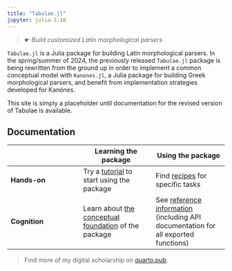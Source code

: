 ```yaml
---
title: "Tabulae.jl"
jupyter: julia-1.10
---
```


> ☛ *Build customized Latin morphological parsers*


`Tabulae.jl` is a Julia package for building Latin morphological parsers. In the spring/summer of 2024, the previously released `Tabulae.jl` package is being rewritten from the ground up in order to implement a common conceptual model with `Kanones.jl`, a Julia package for building Greek morphological parsers, and benefit from implementation strategies developed for Kanónes.

This site is simply a placeholder until documentation for the revised version of Tabulae is available.

## Documentation

| | Learning the package | Using the package |
| --- | --- | --- |
| **Hands-on** |  Try a [tutorial](./tutorials/) to start using  the package  | Find [recipes](./guides/) for specific tasks |
| **Cognition** | Learn about [the conceptual foundation](./concepts/) of the package  | See [reference information](./reference/) (including API documentation for all exported functions) |



::: {.callout-tip title="More of my work"}
> Find more of my digital scholarship on [quarto.pub](https://neelsmith.quarto.pub/digschol/).
:::